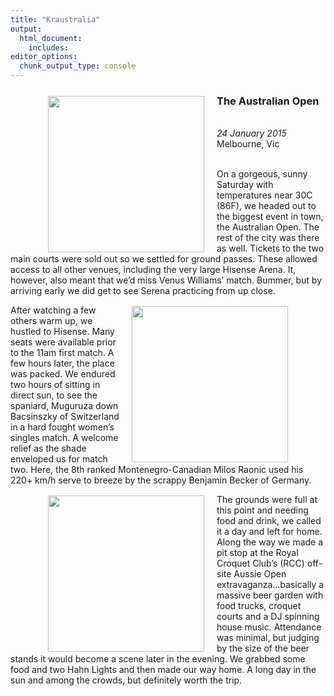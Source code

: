 ```yaml
---
title: "Kraustralia"
output: 
  html_document:
    includes:
editor_options: 
  chunk_output_type: console
---
```


<link rel="stylesheet" href="kraustralia.css" type="text/css">

<!-------------------------------------------- -->
<body>
  <div class="content">

   <p>
    <figure>
     <a href="http://www.andykrause.com"> 
     <img src="kraustralia_2015_jan_24.png" align="left" width="250px" hspace="20" vspace="2">
     </a>
    </figure>

<h3>The Australian Open </h3> <br/>
<i>24 January 2015 </i> <br/>
Melbourne, Vic <br/>
<br/>

On a gorgeous, sunny Saturday with temperatures near 30C (86F), we headed out to the biggest event in town, the Australian Open.  The rest of the city was there as well.  Tickets to the two main courts were sold out so we settled for ground passes.  These allowed access to all other venues, including the very large Hisense Arena.  It, however, also meant that we'd miss Venus Williams' match.  Bummer, but by arriving early we did get to see Serena practicing from up close.

  <figure>
     <a href="http://www.andykrause.com"> 
     <img src="2015_jan_24_2.jpg" align="right" width="250px" hspace="20" vspace="2">
     </a>
    </figure>

After watching a few others warm up, we hustled to Hisense. Many seats were available prior to the 11am first match.  A few hours later, the place was packed.  We endured two hours of sitting in direct sun, to see the spaniard, Muguruza down Bacsinszky of Switzerland in a hard fought women's singles match. A welcome relief as the shade enveloped us for match two. Here, the 8th ranked Montenegro-Canadian Milos Raonic used his 220+ km/h serve to breeze by the scrappy Benjamin Becker of Germany.

  <figure>
     <a href="http://www.andykrause.com"> 
     <img src="2015_jan_24_3.jpg" align="left" width="250px" hspace="20" vspace="2">
     </a>
    </figure>

The grounds were full at this point and needing food and drink, we called it a day and left for home.  Along the way we made a pit stop at the Royal Croquet Club's (RCC) off-site Aussie Open extravaganza...basically a massive beer garden with food trucks, croquet courts and a DJ spinning house music.  Attendance was minimal, but judging by the size of the beer stands it would become a scene later in the evening.  We grabbed some food and two Hahn Lights and then made our way home.  A long day in the sun and among the crowds, but definitely worth the trip.
   </p> 
  </content>
<body>
<br clear="all" />
 